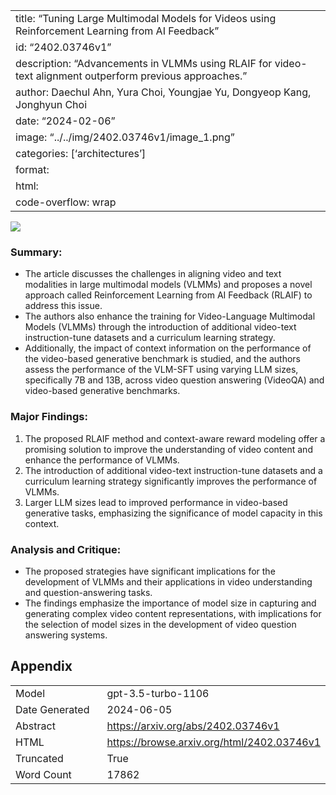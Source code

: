 
---
title: "Tuning Large Multimodal Models for Videos using Reinforcement Learning from AI Feedback"
id: "2402.03746v1"
description: "Advancements in VLMMs using RLAIF for video-text alignment outperform previous approaches."
author: Daechul Ahn, Yura Choi, Youngjae Yu, Dongyeop Kang, Jonghyun Choi
date: "2024-02-06"
image: "../../img/2402.03746v1/image_1.png"
categories: ['architectures']
format:
  html:
    code-overflow: wrap
---

![](../../img/2402.03746v1/image_1.png)

### Summary:
- The article discusses the challenges in aligning video and text modalities in large multimodal models (VLMMs) and proposes a novel approach called Reinforcement Learning from AI Feedback (RLAIF) to address this issue. 
- The authors also enhance the training for Video-Language Multimodal Models (VLMMs) through the introduction of additional video-text instruction-tune datasets and a curriculum learning strategy. 
- Additionally, the impact of context information on the performance of the video-based generative benchmark is studied, and the authors assess the performance of the VLM-SFT using varying LLM sizes, specifically 7B and 13B, across video question answering (VideoQA) and video-based generative benchmarks.

### Major Findings:
1. The proposed RLAIF method and context-aware reward modeling offer a promising solution to improve the understanding of video content and enhance the performance of VLMMs.
2. The introduction of additional video-text instruction-tune datasets and a curriculum learning strategy significantly improves the performance of VLMMs.
3. Larger LLM sizes lead to improved performance in video-based generative tasks, emphasizing the significance of model capacity in this context.

### Analysis and Critique:
- The proposed strategies have significant implications for the development of VLMMs and their applications in video understanding and question-answering tasks.
- The findings emphasize the importance of model size in capturing and generating complex video content representations, with implications for the selection of model sizes in the development of video question answering systems.

## Appendix

|          |          |
|----------|----------|
| Model     | gpt-3.5-turbo-1106       |
| Date Generated     | 2024-06-05       |
| Abstract | [https://arxiv.org/abs/2402.03746v1](https://arxiv.org/abs/2402.03746v1)        |
| HTML     | [https://browse.arxiv.org/html/2402.03746v1](https://browse.arxiv.org/html/2402.03746v1)       |
| Truncated       | True       |
| Word Count       | 17862       |